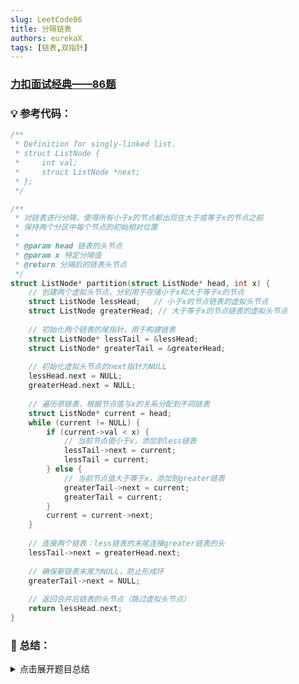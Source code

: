 ```yaml
---
slug: LeetCode86
title: 分隔链表
authors: eurekaX
tags: [链表,双指针]
---
```



### <B2>[力扣面试经典——86题](https://leetcode.cn/problems/partition-list/description/?envType=study-plan-v2&envId=top-interview-150 "力扣")</B2>

<!-- truncate -->


### 💡 参考代码：

```c
/**
 * Definition for singly-linked list.
 * struct ListNode {
 *     int val;
 *     struct ListNode *next;
 * };
 */

/**
 * 对链表进行分隔，使得所有小于x的节点都出现在大于或等于x的节点之前
 * 保持两个分区中每个节点的初始相对位置
 * 
 * @param head 链表的头节点
 * @param x 特定分隔值
 * @return 分隔后的链表头节点
 */
struct ListNode* partition(struct ListNode* head, int x) {
    // 创建两个虚拟头节点，分别用于存储小于x和大于等于x的节点
    struct ListNode lessHead;   // 小于x的节点链表的虚拟头节点
    struct ListNode greaterHead; // 大于等于x的节点链表的虚拟头节点
    
    // 初始化两个链表的尾指针，用于构建链表
    struct ListNode* lessTail = &lessHead;
    struct ListNode* greaterTail = &greaterHead;
    
    // 初始化虚拟头节点的next指针为NULL
    lessHead.next = NULL;
    greaterHead.next = NULL;
    
    // 遍历原链表，根据节点值与x的关系分配到不同链表
    struct ListNode* current = head;
    while (current != NULL) {
        if (current->val < x) {
            // 当前节点值小于x，添加到less链表
            lessTail->next = current;
            lessTail = current;
        } else {
            // 当前节点值大于等于x，添加到greater链表
            greaterTail->next = current;
            greaterTail = current;
        }
        current = current->next;
    }
    
    // 连接两个链表：less链表的末尾连接greater链表的头
    lessTail->next = greaterHead.next;
    
    // 确保新链表末尾为NULL，防止形成环
    greaterTail->next = NULL;
    
    // 返回合并后链表的头节点（跳过虚拟头节点）
    return lessHead.next;
}
```

### 📖 总结：

<details>
<summary>点击展开题目总结</summary>
# 🤔 分隔链表

---

## 1️⃣ 题目核心信息

🎯 **功能描述**：对链表进行分隔，使得所有小于 x 的节点都出现在大于或等于 x 的节点之前，并保持两个分区中每个节点的初始相对位置

📥 **输入输出**：
- **输入**：
  - `head`: 链表的头节点
  - `x`: 特定分隔值
- **输出**：分隔后的新链表头节点

---

## 2️⃣ 实现原理

💡 **核心思路**：使用双链表法，创建两个链表分别存储小于x和大于等于x的节点，最后将两个链表连接

📋 **实现步骤**：
1. 创建两个虚拟头节点，分别用于存储小于x和大于等于x的节点
2. 遍历原链表，根据节点值与x的关系将节点分配到对应链表
3. 连接两个链表，小于x的链表在前，大于等于x的链表在后
4. 确保链表末尾为NULL，防止形成环

---

## 3️⃣ 关键点解析

### 🎯 代码技巧
- 使用虚拟头节点简化链表操作，避免对头节点的特殊处理
- 通过尾指针高效地在链表末尾添加节点
- 保持原链表节点的相对顺序，不创建新节点而是重新连接

## 4️⃣ 使用场景

### ✅ 适用情况：
- 链表分区问题
- 需要保持元素相对顺序的链表重排
- 按条件分组链表节点

### ⚠️ 前提条件：
- 链表可以为空
- 节点值在合理范围内

## 5️⃣ 复杂度分析

- ⏱️ 时间复杂度：O(n)，其中n是链表的长度，只需要遍历链表一次
- 💾 空间复杂度：O(1)，只使用了常数个额外变量

## 6️⃣ 注意事项

### 🚩 边界情况：
- 空链表输入
- 所有节点值都小于x
- 所有节点值都大于等于x

### 💥 易错点：
- 忘记将greater链表末尾置为NULL，可能导致环形链表
- 没有正确连接两个链表
- 没有保持节点的原始相对位置

## 7️⃣ 补充说明

以示例1为例：`head = [1,4,3,2,5,2], x = 3`

1. **初始化阶段**
   - 创建两个虚拟头节点：`lessHead` 和 `greaterHead`
   - 初始化尾指针：`lessTail` 指向 `lessHead`，`greaterTail` 指向 `greaterHead`
   - 当前节点指针：`current` 指向 `head`（值为1的节点）

2. **遍历处理每个节点**
   
   第一步：`current` 指向节点1
   - 1 < 3，将节点1添加到 `less` 链表
   - `lessTail->next = current`（节点1）
   - `lessTail = current`（更新尾指针）
   - `current = current->next`（移动到节点4）
   
   第二步：`current` 指向节点4
   - 4 ≥ 3，将节点4添加到 `greater` 链表
   - `greaterTail->next = current`（节点4）
   - `greaterTail = current`（更新尾指针）
   - `current = current->next`（移动到节点3）
   
   第三步：`current` 指向节点3
   - 3 ≥ 3，将节点3添加到 `greater` 链表
   - `greaterTail->next = current`（节点3）
   - `greaterTail = current`（更新尾指针）
   - `current = current->next`（移动到节点2）
   
   第四步：`current` 指向节点2
   - 2 < 3，将节点2添加到 `less` 链表
   - `lessTail->next = current`（节点2）
   - `lessTail = current`（更新尾指针）
   - `current = current->next`（移动到节点5）
   
   第五步：`current` 指向节点5
   - 5 ≥ 3，将节点5添加到 `greater` 链表
   - `greaterTail->next = current`（节点5）
   - `greaterTail = current`（更新尾指针）
   - `current = current->next`（移动到节点2）
   
   第六步：`current` 指向节点2
   - 2 < 3，将节点2添加到 `less` 链表
   - `lessTail->next = current`（节点2）
   - `lessTail = current`（更新尾指针）
   - `current = current->next`（变为NULL，结束循环）

3. **连接两个链表**
   - `lessTail->next = greaterHead.next`（将less链表末尾连接到greater链表头部）
   - `greaterTail->next = NULL`（确保链表末尾为NULL）

4. **最终结果**
   - 返回 `lessHead.next`，即值为1的节点
   - 最终链表为：`[1,2,2,4,3,5]`

通过这个过程，我们成功地将小于3的节点（1,2,2）放在前面，大于等于3的节点（4,3,5）放在后面，并且保持了它们在原链表中的相对顺序。

</details>
